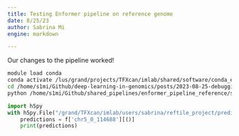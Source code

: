 ```yaml
---
title: Testing Enformer pipeline on reference genome
date: 8/25/23
author: Sabrina Mi
engine: markdown

---
```


Our changes to the pipeline worked!

```bash
module load conda
conda activate /lus/grand/projects/TFXcan/imlab/shared/software/conda_envs/enformer-predict-tools
cd /home/s1mi/Github/deep-learning-in-genomics/posts/2023-08-25-debugging-enformer-pipeline-with-parsl
python /home/s1mi/Github/shared_pipelines/enformer_pipeline_reference/scripts/enformer_predict.py --parameters test_reference.json

```

```python
import h5py
with h5py.File("/grand/TFXcan/imlab/users/sabrina/reftile_project/predictions_folder/chr5_reference_overlapping_regions/predictions_2023-08-25/enformer_predictions/chr5_reference/haplotype0/chr5_0_114688_predictions.h5", "r") as f:
    predictions = f['chr5_0_114688'][()]
    print(predictions)
```
